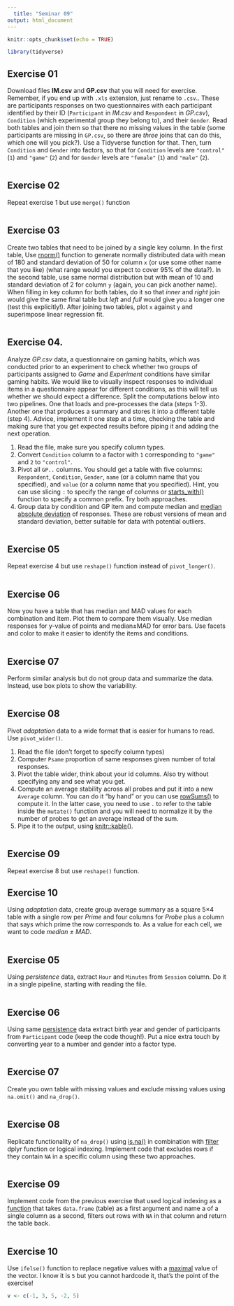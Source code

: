 ```yaml
---
  title: "Seminar 09"
output: html_document
---
```



```r
knitr::opts_chunk$set(echo = TRUE)

library(tidyverse)
```


## Exercise 01
Download files **IM.csv** and **GP.csv** that you will need for exercise. Remember, if you end up with `.xls` extension, just rename to `.csv`.. These are participants responses on two questionnaires with each participant identified by their ID (`Participant` in _IM.csv_ and `Respondent` in _GP.csv_), `Condition` (which experimental group they belong to), and their `Gender`. Read both tables and join them so that there no missing values in the table (some participants are missing in `GP.csv`, so there are _three_ joins that can do this, which one will you pick?). Use a Tidyverse function for that. Then, turn `Condition` and `Gender` into factors, so that for `Condition` levels are `"control"` (`1`) and `"game"` (`2`) and for `Gender` levels are `"female"` (`1`) and `"male"` (`2`).
```r

```

## Exercise 02
Repeat exercise 1 but use `merge()` function
```r

```

## Exercise 03
Create two tables that need to be joined by a single key column. In the first table, Use [rnorm()](https://stat.ethz.ch/R-manual/R-devel/library/stats/html/Normal.html) function to generate normally distributed data with mean of 180 and standard deviation of 50 for column `x` (or use some other name that you like) (what range would you expect to cover 95% of the data?). In the second table, use same normal distribution but with mean of 10 and standard deviation of 2 for column `y` (again, you can pick another name). When filling in key column for both tables, do it so that _inner_ and _right_ join would give the same final table but _left_ and _full_ would give you a longer one (test this explicitly!). After joining two tables, plot `x` against `y` and superimpose linear regression fit.
```r
```


## Exercise 04.
Analyze _GP.csv_ data, a questionnaire on gaming habits, which was conducted prior to an experiment to check whether two groups of participants assigned to _Game_ and _Experiment_ conditions have similar gaming habits. We would like to visually inspect responses to individual items in a questionnaire appear for different conditions, as this will tell us whether we should expect a difference. Split the computations below into two pipelines. One that loads and pre-processes the data (steps 1-3). Another one that produces a summary and stores it into a different table (step 4). Advice, implement it one step at a time, checking the table and making sure that you get expected results before piping it and adding the next operation.

1. Read the file, make sure you specify column types.
2. Convert `Condition` column to a factor with `1` corresponding to `"game"` and `2` to `"control"`.
3. Pivot all `GP..` columns. You should get a table with five columns: `Respondent`, `Condition`, `Gender`, `name` (or a column name that you specified), and `value` (or a column name that you specified). Hint, you can use slicing `:` to specify the range of columns or [starts_with()](https://tidyselect.r-lib.org/reference/starts_with.html) function to specify a common prefix. Try both approaches.
4. Group data by condition and GP item and compute median and [median absolute deviation](https://stat.ethz.ch/R-manual/R-devel/library/stats/html/mad.html) of responses. These are robust versions of mean and standard deviation, better suitable for data with potential outliers.
```r

```

## Exercise 05
Repeat exercise 4 but use `reshape()` function instead of `pivot_longer()`.
```r

```

## Exercise 06
Now you have a table that has median and MAD values for each combination and item. Plot them to compare them visually. Use median responses for y-value of points and median±MAD for error bars. Use facets and color to make it easier to identify the items and conditions.
```r

```

## Exercise 07
Perform similar analysis but do not group data and summarize the data. Instead, use box plots to show the variability.

```r

```

## Exercise 08

Pivot _adaptation_ data to a wide format that is easier for humans to read. Use `pivot_wider()`.

1. Read the file (don't forget to specify column types)
2. Computer `Psame` proportion of same responses given number of total responses.
3. Pivot the table wider, think about your id columns. Also try without specifying any and see what you get.
4. Compute an average stability across all probes and put it into a new `Average` column. You can do it "by hand" or you can use [rowSums()](https://stat.ethz.ch/R-manual/R-devel/library/base/html/colSums.html) to compute it. In the latter case, you need to use `.` to refer to the table inside the `mutate()` function and you will need to normalize it by the number of probes to get an average instead of the sum.
5. Pipe it to the output, using [knitr::kable()](https://bookdown.org/yihui/rmarkdown-cookbook/kable.html).

```r

```

## Exercise 09
Repeat exercise 8 but use `reshape()` function.


## Exercise 10
Using _adaptation_ data, create group average summary as a square 5×4 table with a single row per _Prime_ and four columns for _Probe_ plus a column that says which prime the row corresponds to. As a value for each cell, we want to code _median ± MAD_.
```r

```

## Exercise 05
Using _persistence_ data, extract `Hour` and `Minutes` from `Session` column. Do it in a single pipeline, starting with reading the file. 
```r

```

## Exercise 06
Using same [persistence](data/persistence.csv) data extract birth year and gender of participants from `Participant` code (keep the code though!). Put a nice extra touch by converting year to a number and gender into a factor type.

```r

```


## Exercise 07
Create you own table with missing values and exclude missing values using `na.omit()` and `na_drop()`.

```r

```

## Exercise 08
Replicate functionality of `na_drop()` using [is.na()](https://stat.ethz.ch/R-manual/R-devel/library/base/html/NA.html) in combination with [filter](#filter) dplyr function or logical indexing. Implement code that excludes rows if they contain `NA` in a specific column using these two approaches.

```r

```

## Exercise 09
Implement code from the previous exercise that used logical indexing as a [function](#seminar05) that takes `data.frame` (table) as a first argument and name a of a single column as a second, filters out rows with `NA` in that column and return the table back.

```r

```

## Exercise 10
Use  `ifelse()` function to replace negative values with a [maximal](https://stat.ethz.ch/R-manual/R-devel/library/base/html/Extremes.html) value of the vector. I know it is `5` but you cannot hardcode it, that's the point of the exercise!

```r
v <- c(-1, 3, 5, -2, 5)
```

